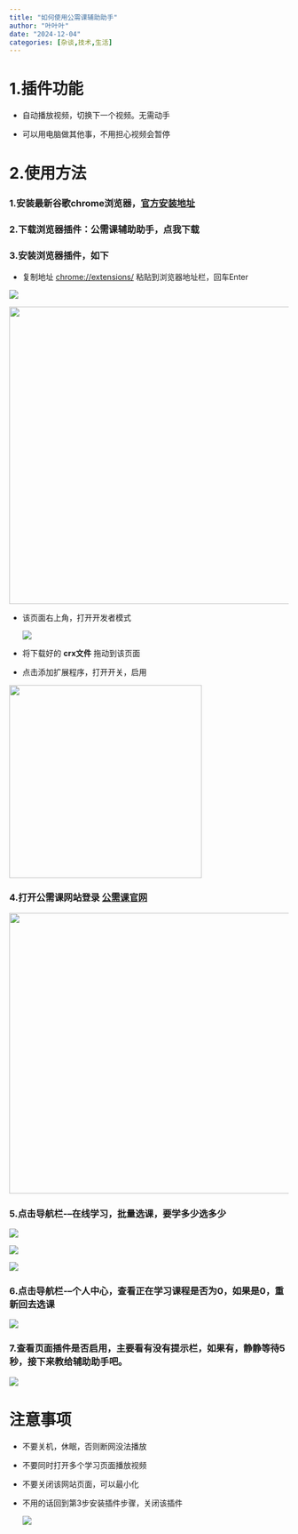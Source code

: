```yaml
---
title: "如何使用公需课辅助助手"
author: "叶叶叶"
date: "2024-12-04"
categories: [杂谈,技术,生活]
---
```


# 1.插件功能

-   自动播放视频，切换下一个视频。无需动手

-   可以用电脑做其他事，不用担心视频会暂停

# 2.使用方法

### 1.安装最新谷歌chrome浏览器，[官方安装地址](https://www.google.com/intl/zh-CN/chrome/ "点我打开")

### 2.下载浏览器插件：公需课辅助助手，点我下载

### 3.安装浏览器插件，如下

-   复制地址 <chrome://extensions/> 粘贴到浏览器地址栏，回车Enter

![](images/paste-1.png)

![](images/paste-14.png){width="535"}

-   该页面右上角，打开开发者模式

    ![](images/paste-16.png)

-   将下载好的 **crx文件** 拖动到该页面

-   点击添加扩展程序，打开开关，启用

![](images/paste-4.png){width="347"}

### 4.打开公需课网站登录 [公需课官网](http://jxjy.rsj.qz.gov.cn/ "点我打开")

![](images/paste-5.png){width="505"}

### 5.点击导航栏-–在线学习，批量选课，要学多少选多少

![](images/paste-8.png)

![](images/paste-6.png)

![](images/paste-7.png)

### 6.点击导航栏-–个人中心，查看正在学习课程是否为0，如果是0，重新回去选课

![](images/paste-10.png)

### 7.查看页面插件是否启用，主要看有没有提示栏，如果有，静静等待5秒，接下来教给辅助助手吧。

![](images/paste-11.png)

# 注意事项

-   不要关机，休眠，否则断网没法播放

-   不要同时打开多个学习页面播放视频

-   不要关闭该网站页面，可以最小化

-   不用的话回到第3步安装插件步骤，关闭该插件

    ![](images/paste-13.png)